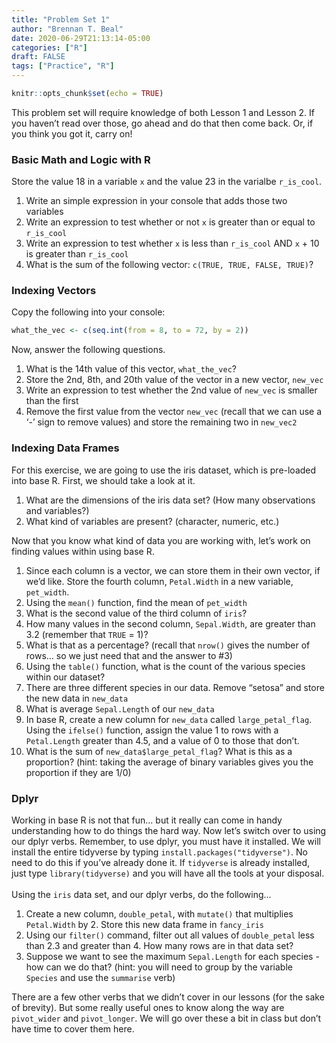 ```yaml
---
title: "Problem Set 1"
author: "Brennan T. Beal"
date: 2020-06-29T21:13:14-05:00
categories: ["R"]
draft: FALSE
tags: ["Practice", "R"]
---
```


```r
knitr::opts_chunk$set(echo = TRUE)
```

This problem set will require knowledge of both Lesson 1 and Lesson 2. If you haven't read over those, go ahead and do that then come back. Or, if you think you got it, carry on!

### Basic Math and Logic with R

Store the value 18 in a variable `x` and the value 23 in the varialbe `r_is_cool`.

  1. Write an simple expression in your console that adds those two variables
  2. Write an expression to test whether or not `x` is greater than or equal to `r_is_cool`
  3. Write an expression to test whether `x` is less than `r_is_cool` AND `x` + 10 is greater than `r_is_cool`
  4. What is the sum of the following vector: `c(TRUE, TRUE, FALSE, TRUE)`?

### Indexing Vectors

Copy the following into your console:\

```r
what_the_vec <- c(seq.int(from = 8, to = 72, by = 2))
```

Now, answer the following questions.

  1. What is the 14th value of this vector, `what_the_vec`?
  2. Store the 2nd, 8th, and 20th value of the vector in a new vector, `new_vec`
  3. Write an expression to test whether the 2nd value of `new_vec` is smaller than the first
  4. Remove the first value from the vector `new_vec` (recall that we can use a '-' sign to remove values) and store the remaining two in `new_vec2`

### Indexing Data Frames

For this exercise, we are going to use the iris dataset, which is pre-loaded into base R. First, we should take a look at it.

  1. What are the dimensions of the iris data set? (How many observations and variables?)
  2. What kind of variables are present? (character, numeric, etc.)
  
Now that you know what kind of data you are working with, let's work on finding values within using base R.

  1. Since each column is a vector, we can store them in their own vector, if we'd like. Store the fourth column, `Petal.Width` in a new variable, `pet_width`. 
  2. Using the `mean()` function, find the mean of `pet_width`
  3. What is the second value of the third column of `iris`?
  4. How many values in the second column, `Sepal.Width`, are greater than 3.2 (remember that `TRUE` = 1)?
  5. What is that as a percentage? (recall that `nrow()` gives the number of rows... so we just need that and the answer to #3)
  6. Using the `table()` function, what is the count of the various species within our dataset?
  7. There are three different species in our data. Remove "setosa" and store the new data in `new_data`
  8. What is average `Sepal.Length` of our `new_data`
  9. In base R, create a new column for `new_data` called `large_petal_flag`. Using the `ifelse()` function, assign the value 1 to rows with a `Petal.Length` greater than 4.5, and a value of 0 to those that don't. 
  10. What is the sum of `new_data$large_petal_flag`? What is this as a proportion? (hint: taking the average of binary variables gives you the proportion if they are 1/0)
  
### Dplyr
  
Working in base R is not that fun... but it really can come in handy understanding how to do things the hard way. Now let's switch over to using our dplyr verbs. Remember, to use dplyr, you must have it installed. We will install the entire tidyverse by typing `install.packages("tidyverse")`. No need to do this if you've already done it. If `tidyverse` is already installed, just type `library(tidyverse)` and you will have all the tools at your disposal.\
\
Using the `iris` data set, and our dplyr verbs, do the following...

  1. Create a new column, `double_petal`, with `mutate()` that multiplies `Petal.Width` by 2. Store this new data frame in `fancy_iris`
  2. Using our `filter()` command, filter out all values of `double_petal` less than 2.3 and greater than 4. How many rows are in that data set?
  3. Suppose we want to see the maximum `Sepal.Length` for each species - how can we do that? (hint: you will need to group by the variable `Species` and use the `summarise` verb)
  
There are a few other verbs that we didn't cover in our lessons (for the sake of brevity). But some really useful ones to know along the way are `pivot_wider` and `pivot_longer`. We will go over these a bit in class but don't have time to cover them here. 










